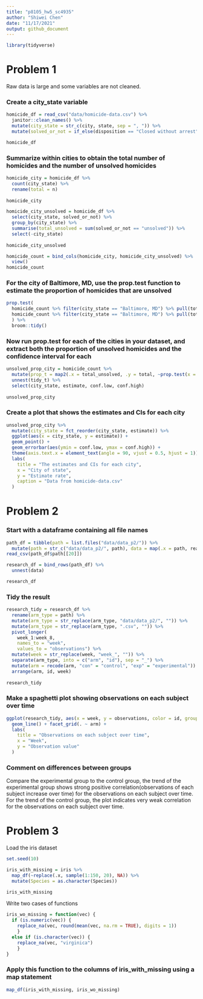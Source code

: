 ```yaml
---
title: "p8105_hw5_sc4935"
author: "Shiwei Chen"
date: "11/17/2021"
output: github_document
---
```


```r
library(tidyverse)
```

# Problem 1

Raw data is large and some variables are not cleaned.

### Create a city_state variable

```r
homicide_df = read_csv("data/homicide-data.csv") %>% 
  janitor::clean_names() %>% 
  mutate(city_state = str_c(city, state, sep = ", ")) %>% 
  mutate(solved_or_not = if_else(disposition == "Closed without arrest" | disposition == "Open/No arrest", "unsolved", "solved")) 

homicide_df
```

### Summarize within cities to obtain the total number of homicides and the number of unsolved homicides 

```r
homicide_city = homicide_df %>% 
  count(city_state) %>% 
  rename(total = n)
 
homicide_city

homicide_city_unsolved = homicide_df %>% 
  select(city_state, solved_or_not) %>%
  group_by(city_state) %>% 
  summarise(total_unsolved = sum(solved_or_not == "unsolved")) %>% 
  select(-city_state)
  
homicide_city_unsolved 

homicide_count = bind_cols(homicide_city, homicide_city_unsolved) %>% 
  view()
homicide_count
```



### For the city of Baltimore, MD, use the prop.test function to estimate the proportion of homicides that are unsolved

```r
prop.test(
  homicide_count %>% filter(city_state == "Baltimore, MD") %>% pull(total_unsolved), 
  homicide_count %>% filter(city_state == "Baltimore, MD") %>% pull(total)
  ) %>% 
  broom::tidy()

```

### Now run prop.test for each of the cities in your dataset, and extract both the proportion of unsolved homicides and the confidence interval for each

```r
unsolved_prop_city = homicide_count %>% 
  mutate(prop_t = map2(.x = total_unsolved, .y = total, ~prop.test(x = .x, n = .y)), tidy_t = map(.x = prop_t, ~broom::tidy(.x))) %>% 
  unnest(tidy_t) %>% 
  select(city_state, estimate, conf.low, conf.high)
  
unsolved_prop_city
```

### Create a plot that shows the estimates and CIs for each city

```r
unsolved_prop_city %>% 
  mutate(city_state = fct_reorder(city_state, estimate)) %>% 
  ggplot(aes(x = city_state, y = estimate)) +
  geom_point() + 
  geom_errorbar(aes(ymin = conf.low, ymax = conf.high)) + 
  theme(axis.text.x = element_text(angle = 90, vjust = 0.5, hjust = 1)) +
  labs(
    title = "The estimates and CIs for each city",
    x = "City of state",
    y = "Estimate rate",
    caption = "Data from homicide-data.csv"
  )

```






# Problem 2

### Start with a dataframe containing all file names

```r
path_df = tibble(path = list.files("data/data_p2/")) %>% 
  mutate(path = str_c("data/data_p2/", path), data = map(.x = path, read_csv))
read_csv(path_df$path[[20]])

research_df = bind_rows(path_df) %>% 
  unnest(data)

research_df
```

### Tidy the result

```r
research_tidy = research_df %>% 
  rename(arm_type = path) %>% 
  mutate(arm_type = str_replace(arm_type, "data/data_p2/", "")) %>% 
  mutate(arm_type = str_replace(arm_type, ".csv", "")) %>% 
  pivot_longer(
    week_1:week_8,
    names_to = "week",
    values_to = "observations") %>% 
  mutate(week = str_replace(week, "week_", "")) %>% 
  separate(arm_type, into = c("arm", "id"), sep = "_") %>% 
  mutate(arm = recode(arm, "con" = "control", "exp" = "experimental")) %>% 
  arrange(arm, id, week) 
  
research_tidy
```

### Make a spaghetti plot showing observations on each subject over time

```r
ggplot(research_tidy, aes(x = week, y = observations, color = id, group = id)) +
  geom_line() + facet_grid(. ~ arm) +
  labs(
    title = "Observations on each subject over time",
    x = "Week",
    y = "Observation value"
  )
```

### Comment on differences between groups

Compare the experimental group to the control group, the trend of the experimental group shows strong positive correlation(observations of each subject increase over time) for the observations on each subject over time. For the trend of the control group, the plot indicates very weak correlation for the observations on each subject over time.



# Problem 3

Load the iris dataset

```r
set.seed(10)

iris_with_missing = iris %>% 
  map_df(~replace(.x, sample(1:150, 20), NA)) %>%
  mutate(Species = as.character(Species)) 

iris_with_missing
```

Write two cases of functions

```r
iris_wo_missing = function(vec) {
  if (is.numeric(vec)) {
    replace_na(vec, round(mean(vec, na.rm = TRUE), digits = 1))
    }
  else if (is.character(vec)) {
    replace_na(vec, "virginica")
    }
} 
```

### Apply this function to the columns of iris_with_missing using a map statement
 
```r
map_df(iris_with_missing, iris_wo_missing) 
```
